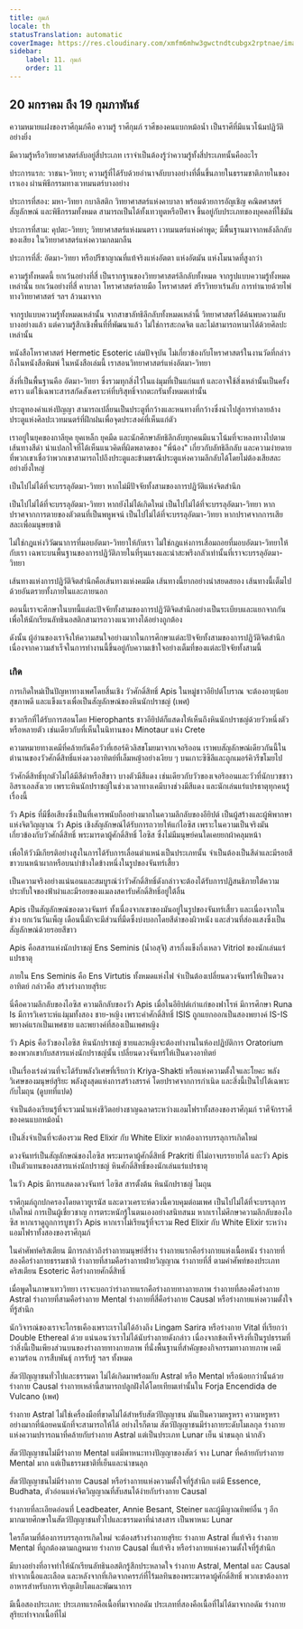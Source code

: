 ```yaml
---
title: กุมภ์
locale: th
statusTranslation: automatic
coverImage: https://res.cloudinary.com/xmfm6mhw3gwctndtcubgx2rptnae/image/upload/v1741354450/small_cover_tratado_esoterico_de_astrologia_hermetica_6210a35442.webp
sidebar:
    label: 11. กุมภ์
    order: 11
---
```

## 20 มกราคม ถึง 19 กุมภาพันธ์

ความหมายแฝงของราศีกุมภ์คือ ความรู้ ราศีกุมภ์ ราศีของคนแบกหม้อน้ำ เป็นราศีที่มีแนวโน้มปฏิวัติอย่างยิ่ง

มีความรู้หรือวิทยาศาสตร์ลับอยู่สี่ประเภท เราจำเป็นต้องรู้ว่าความรู้ทั้งสี่ประเภทนั้นคืออะไร

ประการแรก: วาชนา-วิทยา; ความรู้ที่ได้รับด้วยอำนาจลับบางอย่างที่ตื่นขึ้นภายในธรรมชาติภายในของเราเอง ผ่านพิธีกรรมทางเวทมนตร์บางอย่าง

ประการที่สอง: มหา-วิทยา กบาลิสติก วิทยาศาสตร์แห่งคาบาลา พร้อมด้วยการอัญเชิญ คณิตศาสตร์ สัญลักษณ์ และพิธีกรรมทั้งหมด สามารถเป็นได้ทั้งเทวทูตหรือปีศาจ ขึ้นอยู่กับประเภทของบุคคลที่ใช้มัน

ประการที่สาม: คุปตะ-วิทยา; วิทยาศาสตร์แห่งมนตรา เวทมนตร์แห่งคำพูด; มีพื้นฐานมาจากพลังลึกลับของเสียง ในวิทยาศาสตร์แห่งความกลมกลืน

ประการที่สี่: อัตมา-วิทยา หรือปรีชาญาณที่แท้จริงแห่งอัตตา แห่งอัตมัน แห่งโมนาดที่สูงกว่า

ความรู้ทั้งหมดนี้ ยกเว้นอย่างที่สี่ เป็นรากฐานของวิทยาศาสตร์ลึกลับทั้งหมด จากรูปแบบความรู้ทั้งหมดเหล่านั้น ยกเว้นอย่างที่สี่ คาบาลา โหราศาสตร์ลายมือ โหราศาสตร์ สรีรวิทยาเร้นลับ การทำนายด้วยไพ่ทางวิทยาศาสตร์ ฯลฯ ล้วนมาจาก

จากรูปแบบความรู้ทั้งหมดเหล่านั้น จากสาขาลัทธิลึกลับทั้งหมดเหล่านี้ วิทยาศาสตร์ได้ค้นพบความลับบางอย่างแล้ว แต่ความรู้สึกเชิงพื้นที่ที่พัฒนาแล้ว ไม่ใช่การสะกดจิต และไม่สามารถหามาได้ด้วยศิลปะเหล่านั้น

หนังสือโหราศาสตร์ Hermetic Esoteric เล่มปัจจุบัน ไม่เกี่ยวข้องกับโหราศาสตร์ในงานวัดที่กล่าวถึงในหนังสือพิมพ์ ในหนังสือเล่มนี้ เราสอนวิทยาศาสตร์แห่งอัตมา-วิทยา

สิ่งที่เป็นพื้นฐานคือ อัตมา-วิทยา ซึ่งรวมทุกสิ่งไว้ในแง่มุมที่เป็นแก่นแท้ และอาจใช้สิ่งเหล่านั้นเป็นครั้งคราว แต่ใช้เฉพาะสารสกัดสังเคราะห์ที่บริสุทธิ์จากตะกรันทั้งหมดเท่านั้น

ประตูทองคำแห่งปัญญา สามารถเปลี่ยนเป็นประตูที่กว้างและหนทางที่กว้างซึ่งนำไปสู่การทำลายล้าง ประตูแห่งศิลปะเวทมนตร์ที่ฝึกฝนเพื่อจุดประสงค์ที่เห็นแก่ตัว

เราอยู่ในยุคของกาลียุค ยุคเหล็ก ยุคมืด และนักศึกษาลัทธิลึกลับทุกคนมีแนวโน้มที่จะหลงทางไปตามเส้นทางสีดำ น่าแปลกใจที่ได้เห็นแนวคิดที่ผิดพลาดของ "พี่น้อง" เกี่ยวกับลัทธิลึกลับ และความง่ายดายที่พวกเขาเชื่อว่าพวกเขาสามารถไปถึงประตูและข้ามธรณีประตูแห่งความลึกลับได้โดยไม่ต้องเสียสละอย่างยิ่งใหญ่

เป็นไปไม่ได้ที่จะบรรลุอัตมา-วิทยา หากไม่มีปัจจัยทั้งสามของการปฏิวัติแห่งจิตสำนึก

เป็นไปไม่ได้ที่จะบรรลุอัตมา-วิทยา หากยังไม่ได้เกิดใหม่ เป็นไปไม่ได้ที่จะบรรลุอัตมา-วิทยา หากปราศจากการตายของตัวตนที่เป็นพหูพจน์ เป็นไปไม่ได้ที่จะบรรลุอัตมา-วิทยา หากปราศจากการเสียสละเพื่อมนุษยชาติ

ไม่ใช่กฎแห่งวิวัฒนาการที่มอบอัตมา-วิทยาให้กับเรา ไม่ใช่กฎแห่งการเสื่อมถอยที่มอบอัตมา-วิทยาให้กับเรา เฉพาะบนพื้นฐานของการปฏิวัติภายในที่รุนแรงและน่าสะพรึงกลัวเท่านั้นที่เราจะบรรลุอัตมา-วิทยา

เส้นทางแห่งการปฏิวัติจิตสำนึกคือเส้นทางแห่งคมมีด เส้นทางนี้ยากอย่างน่าสยดสยอง เส้นทางนี้เต็มไปด้วยอันตรายทั้งภายในและภายนอก

ตอนนี้เราจะศึกษาในบทนี้แต่ละปัจจัยทั้งสามของการปฏิวัติจิตสำนึกอย่างเป็นระเบียบและแยกจากกัน เพื่อให้นักเรียนลัทธินอสติกสามารถวางแนวทางได้อย่างถูกต้อง

ดังนั้น ผู้อ่านของเราจึงให้ความสนใจอย่างมากในการศึกษาแต่ละปัจจัยทั้งสามของการปฏิวัติจิตสำนึก เนื่องจากความสำเร็จในการทำงานนี้ขึ้นอยู่กับความเข้าใจอย่างเต็มที่ของแต่ละปัจจัยทั้งสามนี้

### เกิด

การเกิดใหม่เป็นปัญหาทางเพศโดยสิ้นเชิง วัวศักดิ์สิทธิ์ Apis ในหมู่ชาวอียิปต์โบราณ จะต้องอายุน้อย สุขภาพดี และแข็งแรงเพื่อเป็นสัญลักษณ์ของหินนักปราชญ์ (เพศ)

ชาวกรีกที่ได้รับการสอนโดย Hierophants ชาวอียิปต์ก็แสดงให้เห็นถึงหินนักปราชญ์ด้วยวัวหนึ่งตัวหรือหลายตัว เช่นเดียวกับที่เห็นในนิทานของ Minotaur แห่ง Crete

ความหมายทางเคมีที่คล้ายกันคือวัวที่เฮอร์คิวลิสขโมยมาจากเจอริออน เราพบสัญลักษณ์เดียวกันนี้ในตำนานของวัวศักดิ์สิทธิ์แห่งดวงอาทิตย์ที่เล็มหญ้าอย่างเงียบ ๆ บนเกาะซิซิลีและถูกเมอร์คิวรีขโมยไป

วัวศักดิ์สิทธิ์ทุกตัวไม่ได้มีสีดำหรือสีขาว บางตัวมีสีแดง เช่นเดียวกับวัวของเจอริออนและวัวที่นักบวชชาวอิสราเอลสังเวย เพราะหินนักปราชญ์ในช่วงเวลาทางเคมีบางช่วงมีสีแดง และนักเล่นแร่แปรธาตุทุกคนรู้เรื่องนี้

วัว Apis ที่มีชื่อเสียงซึ่งเป็นที่เคารพนับถืออย่างมากในความลึกลับของอียิปต์ เป็นผู้สร้างและผู้พิพากษาแห่งจิตวิญญาณ วัว Apis เชิงสัญลักษณ์ได้รับการถวายให้แก่ไอซิส เพราะในความเป็นจริงมันเกี่ยวข้องกับวัวศักดิ์สิทธิ์ พระมารดาผู้ศักดิ์สิทธิ์ ไอซิส ซึ่งไม่มีมนุษย์คนใดเคยยกผ้าคลุมหน้า

เพื่อให้วัวมีเกียรติอย่างสูงในการได้รับการเลื่อนตำแหน่งเป็นประเภทนั้น จำเป็นต้องเป็นสีดำและมีรอยสีขาวบนหน้าผากหรือบนบ่าข้างใดข้างหนึ่งในรูปของจันทร์เสี้ยว

เป็นความจริงอย่างแน่นอนและสมบูรณ์ว่าวัวศักดิ์สิทธิ์ดังกล่าวจะต้องได้รับการปฏิสนธิภายใต้ความประทับใจของฟ้าผ่าและมีรอยของแมลงสคารับศักดิ์สิทธิ์อยู่ใต้ลิ้น

Apis เป็นสัญลักษณ์ของดวงจันทร์ ทั้งเนื่องจากเขาของมันอยู่ในรูปของจันทร์เสี้ยว และเนื่องจากในช่วง ยกเว้นวันเพ็ญ เดือนนี้มักจะมีส่วนที่มืดซึ่งบ่งบอกโดยสีดำของผิวหนัง และส่วนที่ส่องแสงซึ่งเป็นสัญลักษณ์ด้วยรอยสีขาว

Apis คือสสารแห่งนักปราชญ์ Ens Seminis (น้ำอสุจิ) สารกึ่งแข็งกึ่งเหลว Vitriol ของนักเล่นแร่แปรธาตุ

ภายใน Ens Seminis คือ Ens Virtutis ทั้งหมดแห่งไฟ จำเป็นต้องเปลี่ยนดวงจันทร์ให้เป็นดวงอาทิตย์ กล่าวคือ สร้างร่างกายสุริยะ

นี่คือความลึกลับของไอซิส ความลึกลับของวัว Apis เมื่อในอียิปต์เก่าแก่ของฟาโรห์ มีการศึกษา Runa Is มีการวิเคราะห์แง่มุมทั้งสอง ชาย-หญิง เพราะคำศักดิ์สิทธิ์ ISIS ถูกแยกออกเป็นสองพยางค์ IS-IS พยางค์แรกเป็นเพศชาย และพยางค์ที่สองเป็นเพศหญิง

วัว Apis คือวัวของไอซิส หินนักปราชญ์ ชายและหญิงจะต้องทำงานในห้องปฏิบัติการ Oratorium ของพวกเขากับสสารแห่งนักปราชญ์นั้น เปลี่ยนดวงจันทร์ให้เป็นดวงอาทิตย์

เป็นเรื่องเร่งด่วนที่จะได้รับพลังวิเศษที่เรียกว่า Kriya-Shakti หรือแห่งความตั้งใจและโยคะ พลังวิเศษของมนุษย์สุริยะ พลังสูงสุดแห่งการสร้างสรรค์ โดยปราศจากการกำเนิด และสิ่งนี้เป็นไปได้เฉพาะกับไมถุน (ดูบทที่แปด)

จำเป็นต้องเรียนรู้ที่จะรวมน้ำแห่งชีวิตอย่างชาญฉลาดระหว่างแอมโฟราทั้งสองของราศีกุมภ์ ราศีจักรราศีของคนแบกหม้อน้ำ

เป็นสิ่งจำเป็นที่จะต้องรวม Red Elixir กับ White Elixir หากต้องการบรรลุการเกิดใหม่

ดวงจันทร์เป็นสัญลักษณ์ของไอซิส พระมารดาผู้ศักดิ์สิทธิ์ Prakriti ที่ไม่อาจบรรยายได้ และวัว Apis เป็นตัวแทนของสสารแห่งนักปราชญ์ หินศักดิ์สิทธิ์ของนักเล่นแร่แปรธาตุ

ในวัว Apis มีการแสดงดวงจันทร์ ไอซิส สารตั้งต้น หินนักปราชญ์ ไมถุน

ราศีกุมภ์ถูกปกครองโดยดาวยูเรนัส และดาวเคราะห์ดวงนี้ควบคุมต่อมเพศ เป็นไปไม่ได้ที่จะบรรลุการเกิดใหม่ การเป็นผู้เชี่ยวชาญ การตระหนักรู้ในตนเองอย่างสนิทสนม หากเราไม่ศึกษาความลึกลับของไอซิส หากเราดูถูกการบูชาวัว Apis หากเราไม่เรียนรู้ที่จะรวม Red Elixir กับ White Elixir ระหว่างแอมโฟราทั้งสองของราศีกุมภ์

ในคำศัพท์คริสเตียน มีการกล่าวถึงร่างกายมนุษย์สี่ร่าง ร่างกายแรกคือร่างกายแห่งเนื้อหนัง ร่างกายที่สองคือร่างกายธรรมชาติ ร่างกายที่สามคือร่างกายฝ่ายวิญญาณ ร่างกายที่สี่ ตามคำศัพท์ของประเภทคริสเตียน Esoteric คือร่างกายศักดิ์สิทธิ์

เมื่อพูดในภาษาเทววิทยา เราจะบอกว่าร่างกายแรกคือร่างกายทางกายภาพ ร่างกายที่สองคือร่างกาย Astral ร่างกายที่สามคือร่างกาย Mental ร่างกายที่สี่คือร่างกาย Causal หรือร่างกายแห่งความตั้งใจที่รู้สำนึก

นักวิจารณ์ของเราจะโกรธเคืองเพราะเราไม่ได้อ้างถึง Lingam Sarira หรือร่างกาย Vital ที่เรียกว่า Double Ethereal ด้วย แน่นอนว่าเราไม่ได้นับร่างกายดังกล่าว เนื่องจากข้อเท็จจริงที่เป็นรูปธรรมที่ว่าสิ่งนี้เป็นเพียงส่วนบนของร่างกายทางกายภาพ ที่นั่งพื้นฐานที่สำคัญของกิจกรรมทางกายภาพ เคมี ความร้อน การสืบพันธุ์ การรับรู้ ฯลฯ ทั้งหมด

สัตว์ปัญญาชนทั่วไปและธรรมดา ไม่ได้เกิดมาพร้อมกับ Astral หรือ Mental หรือน้อยกว่านั้นด้วยร่างกาย Causal ร่างกายเหล่านี้สามารถปลูกฝังได้โดยเทียมเท่านั้นใน Forja Encendida de Vulcano (เพศ)

ร่างกาย Astral ไม่ใช่เครื่องมือที่ขาดไม่ได้สำหรับสัตว์ปัญญาชน มันเป็นความหรูหรา ความหรูหราอย่างมากที่น้อยคนนักที่จะสามารถให้ได้ อย่างไรก็ตาม สัตว์ปัญญาชนมีร่างกายระดับโมเลกุล ร่างกายแห่งความปรารถนาที่คล้ายกับร่างกาย Astral แต่เป็นประเภท Lunar เย็น น่าขนลุก น่ากลัว

สัตว์ปัญญาชนไม่มีร่างกาย Mental แต่มีพาหนะทางปัญญาของสัตว์ จาง Lunar ที่คล้ายกับร่างกาย Mental มาก แต่เป็นธรรมชาติที่เย็นและน่าขนลุก

สัตว์ปัญญาชนไม่มีร่างกาย Causal หรือร่างกายแห่งความตั้งใจที่รู้สำนึก แต่มี Essence, Budhata, ตัวอ่อนแห่งจิตวิญญาณที่สับสนได้ง่ายกับร่างกาย Causal

ร่างกายที่ละเอียดอ่อนที่ Leadbeater, Annie Besant, Steiner และผู้มีญาณทิพย์อื่น ๆ อีกมากมายศึกษาในสัตว์ปัญญาชนทั่วไปและธรรมดาที่น่าสงสาร เป็นพาหนะ Lunar

ใครก็ตามที่ต้องการบรรลุการเกิดใหม่ จะต้องสร้างร่างกายสุริยะ ร่างกาย Astral ที่แท้จริง ร่างกาย Mental ที่ถูกต้องตามกฎหมาย ร่างกาย Causal ที่แท้จริง หรือร่างกายแห่งความตั้งใจที่รู้สำนึก

มีบางอย่างที่อาจทำให้นักเรียนลัทธินอสติกรู้สึกประหลาดใจ ร่างกาย Astral, Mental และ Causal ทำจากเนื้อและเลือด และหลังจากที่เกิดจากครรภ์ที่ไร้มลทินของพระมารดาผู้ศักดิ์สิทธิ์ พวกเขาต้องการอาหารสำหรับการเจริญเติบโตและพัฒนาการ

มีเนื้อสองประเภท: ประเภทแรกคือเนื้อที่มาจากอดัม ประเภทที่สองคือเนื้อที่ไม่ได้มาจากอดัม ร่างกายสุริยะทำจากเนื้อที่ไม่
